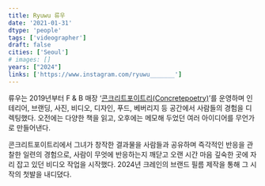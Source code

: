 ```yaml
---
title: Ryuwu 류우
date: '2021-01-31'
dtype: 'people'
tags: ['videographer']
draft: false
cities: ['Seoul']
# images: []
years: ["2024"]
links: ['https://www.instagram.com/ryuwu_______']
---
```


류우는 2019년부터 F & B 매장 ‘[콘크리트포이트리(Concretepoetry)](https://www.instagram.com/concrete__poetry?igsh=dDlnZXkyeXhjcnk2)’를 운영하며 인테리어, 브랜딩, 사진, 비디오, 디자인, 푸드, 베버리지 등 공간에서 사람들의 경험을 디렉팅했다. 오전에는 다양한 책을 읽고, 오후에는 메모해 두었던 여러 아이디어를 무언가로 만들어낸다.

콘크리트포이트리에서 그녀가 창작한 결과물을 사람들과 공유하며 즉각적인 반응을 관찰한 일련의 경험으로, 사람이 무엇에 반응하는지 깨닫고 오랜 시간 마음 깊숙한 곳에 자리 잡고 있던 비디오 작업을 시작했다. 2024년 크레인의 브랜드 필름 제작을 통해 그 시작의 첫발을 내디뎠다.